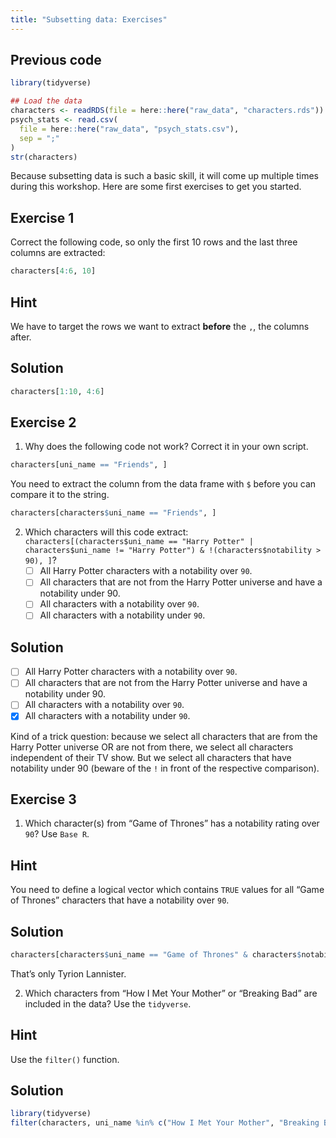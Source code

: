 ```yaml
---
title: "Subsetting data: Exercises"
---
```


::: {.callout-caution icon="false" collapse="true"}
## Previous code

```r
library(tidyverse)

## Load the data
characters <- readRDS(file = here::here("raw_data", "characters.rds"))
psych_stats <- read.csv(
  file = here::here("raw_data", "psych_stats.csv"),
  sep = ";"
)
str(characters)
```
:::

Because subsetting data is such a basic skill, it will come up multiple times during this workshop. Here are some first exercises to get you started.

## Exercise 1

Correct the following code, so only the first 10 rows and the last three columns are extracted:

```r
characters[4:6, 10]
```

::: {.callout-tip collapse="true"}
## Hint

We have to target the rows we want to extract **before** the `,`, the columns after.
:::

::: {.callout-caution collapse="true" icon="false"}
## Solution

```r
characters[1:10, 4:6]
```
:::

## Exercise 2

1.  Why does the following code not work? Correct it in your own script.

```r
characters[uni_name == "Friends", ]
```

::: {.callout-tip collapse="true"}
You need to extract the column from the data frame with `$` before you can compare it to the string.
:::

::: {.callout-caution collapse="true"}
```r
characters[characters$uni_name == "Friends", ]

```
:::

2.  Which characters will this code extract: `characters[(characters$uni_name == "Harry Potter" | characters$uni_name != "Harry Potter") & !(characters$notability > 90), ]`?
    -   [ ] All Harry Potter characters with a notability over `90`.
    -   [ ] All characters that are not from the Harry Potter universe and have a notability under 90.
    -   [ ] All characters with a notability over `90`.
    -   [ ] All characters with a notability under `90`.

::: {.callout-caution collapse="true"}
## Solution

-   [ ] All Harry Potter characters with a notability over `90`.
-   [ ] All characters that are not from the Harry Potter universe and have a notability under 90.
-   [ ] All characters with a notability over `90`.
-   [x] All characters with a notability under `90`.

Kind of a trick question: because we select all characters that are from the Harry Potter universe OR are not from there, we select all characters independent of their TV show. But we select all characters that have notability under 90 (beware of the `!` in front of the respective comparison).
:::

## Exercise 3

1.  Which character(s) from "Game of Thrones" has a notability rating over `90`? Use `Base R`.

::: {.callout-tip collapse="true"}
## Hint

You need to define a logical vector which contains `TRUE` values for all "Game of Thrones" characters that have a notability over `90`.
:::

::: {.callout-caution collapse="true"}
## Solution

```r
characters[characters$uni_name == "Game of Thrones" & characters$notability > 90, ]
```
:::

That's only Tyrion Lannister.

2.  Which characters from "How I Met Your Mother" or "Breaking Bad" are included in the data? Use the `tidyverse`.

::: {.callout-tip collapse="true"}
## Hint

Use the `filter()` function.
:::

::: {.callout-caution collapse="true"}
## Solution

```r
library(tidyverse)
filter(characters, uni_name %in% c("How I Met Your Mother", "Breaking Bad"))
```
:::
